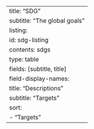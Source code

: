 ---
title: "SDG"
subtitle: "The global goals"
listing: 
  id: sdg-listing
  contents: sdgs
  type: table
  fields: [subtitle, title]
  field-display-names:
    title: "Descriptions"
    subtitle: "Targets"
  sort:
    - "Targets"
---